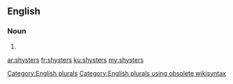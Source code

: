 ==English==

===Noun===
{{head|en}}

# {{plural of|shyster}}

[[Category:English plurals]][[Category:English plurals using obsolete wikisyntax]]

[[ar:shysters]]
[[fr:shysters]]
[[ku:shysters]]
[[my:shysters]]